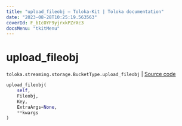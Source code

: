 ```yaml
---
title: "upload_fileobj — Toloka-Kit | Toloka documentation"
date: "2023-08-28T10:25:19.563563"
coverId: F_bIcOYF9yjrxkPZrXc3
docsMenu: "tkitMenu"
---
```


# upload_fileobj

`toloka.streaming.storage.BucketType.upload_fileobj` | [Source code](https://github.com/Toloka/toloka-kit/blob/v1.2.1/src/streaming/storage.py#L149)

```python
upload_fileobj(
    self,
    Fileobj,
    Key,
    ExtraArgs=None,
    **kwargs
)
```